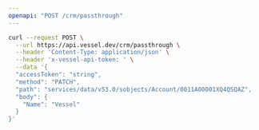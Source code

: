 ```yaml
---
openapi: "POST /crm/passthrough"
---
```


<RequestExample>

```bash Request
curl --request POST \
  --url https://api.vessel.dev/crm/passthrough \
  --header 'Content-Type: application/json' \
  --header 'x-vessel-api-token: ' \
  --data '{
  "accessToken": "string",
  "method": "PATCH",
  "path": "services/data/v53.0/sobjects/Account/0011A00001XQ4QSQAZ",
  "body": {
    "Name": "Vessel"
  }
}'
```

</RequestExample>
